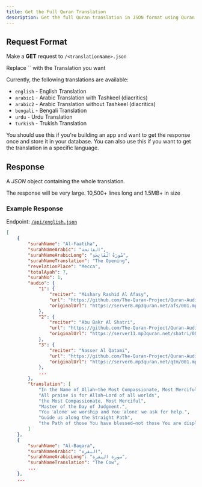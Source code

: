 ```yaml
---
title: Get the Full Quran Translation
description: Get the full Quran translation in JSON format using Quran API
---
```



## Request Format

Make a **GET** request to `/<translationName>.json`

<Callout type="info">
  Replace `<translationName>` with the Translation you want
</Callout>

Currently, the following translations are available:

- `english` - English Translation
- `arabic1` - Arabic Translation with Tashkeel (diacritics)
- `arabic2` - Arabic Translation without Tashkeel (diacritics)
- `bengali` - Bengali Translation
- `urdu` - Urdu Translation
- `turkish` - Trukish Translation

You should use this if you're building an app and want to get the response once and store it in your database.
You can also use this if you want to get the translation in a specific language.

## Response

A _*JSON*_ object containing the whole translation.

<Callout>
  The response will be very large. 10,500+ lines long and 1.5MB+ in size
</Callout>

### Example Response

Endpoint: [`/api/english.json`](/api/english.json)

```json copy
[
    {
        "surahName": "Al-Faatiha",
        "surahNameArabic": "الفاتحة",
        "surahNameArabicLong": "سُورَةُ ٱلْفَاتِحَةِ",
        "surahNameTranslation": "The Opening",
        "revelationPlace": "Mecca",
        "totalAyah": 7,
        "surahNo": 1,
        "audio": {
            "1": {
                "reciter": "Mishary Rashid Al Afasy",
                "url": "https://github.com/The-Quran-Project/Quran-Audio-Chapters/raw/refs/heads/main/Data/1/1.mp3",
                "originalUrl": "https://server8.mp3quran.net/afs/001.mp3"
            },
            "2": {
                "reciter": "Abu Bakr Al Shatri",
                "url": "https://github.com/The-Quran-Project/Quran-Audio-Chapters/raw/refs/heads/main/Data/2/1.mp3",
                "originalUrl": "https://server11.mp3quran.net/shatri/001.mp3"
            },
            "3": {
                "reciter": "Nasser Al Qatami",
                "url": "https://github.com/The-Quran-Project/Quran-Audio-Chapters/raw/refs/heads/main/Data/3/1.mp3",
                "originalUrl": "https://server6.mp3quran.net/qtm/001.mp3"
            },
            ...
        },
        "translation": [
            "In the Name of Allah—the Most Compassionate, Most Merciful.",
            "All praise is for Allah—Lord of all worlds",
            "the Most Compassionate, Most Merciful",
            "Master of the Day of Judgment.",
            "You ˹alone˺ we worship and You ˹alone˺ we ask for help.",
            "Guide us along the Straight Path",
            "the Path of those You have blessed—not those You are displeased with, or those who are astray."
        ]
    },
    {
        "surahName": "Al-Baqara",
        "surahNameArabic": "البقرة",
        "surahNameArabicLong": "سورة البقرة",
        "surahNameTranslation": "The Cow",
        ...
    },
    ...
```
